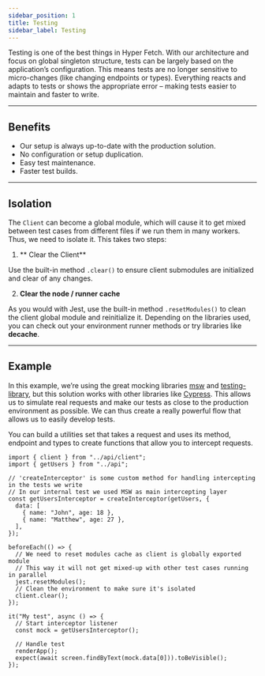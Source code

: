 ```yaml
---
sidebar_position: 1
title: Testing
sidebar_label: Testing
---
```


Testing is one of the best things in Hyper Fetch. With our architecture and focus on global singleton structure, tests
can be largely based on the application’s configuration. This means tests are no longer sensitive to micro-changes (like
changing endpoints or types). Everything reacts and adapts to tests or shows the appropriate error – making tests easier
to maintain and faster to write.

---

## Benefits

- Our setup is always up-to-date with the production solution.
- No configuration or setup duplication.
- Easy test maintenance.
- Faster test builds.

---

## Isolation

The `Client` can become a global module, which will cause it to get mixed between test cases from different files if we
run them in many workers. Thus, we need to isolate it. This takes two steps:

1. ** Clear the Client**

Use the built-in method `.clear()` to ensure client submodules are initialized and clear of any changes.

2. **Clear the node / runner cache**

As you would with Jest, use the built-in method `.resetModules()` to clean the client global module and reinitialize it.
Depending on the libraries used, you can check out your environment runner methods or try libraries like **decache**.

---

## Example

In this example, we’re using the great mocking libraries [msw](https://mswjs.io/) and
[testing-library](https://testing-library.com/), but this solution works with other libraries like
[Cypress](https://www.cypress.io/). This allows us to simulate real requests and make our tests as close to the
production environment as possible. We can thus create a really powerful flow that allows us to easily develop tests.

You can build a utilities set that takes a request and uses its method, endpoint and types to create functions that
allow you to intercept requests.

```tsx
import { client } from "../api/client";
import { getUsers } from "../api";

// 'createInterceptor' is some custom method for handling intercepting in the tests we write
// In our internal test we used MSW as main intercepting layer
const getUsersInterceptor = createInterceptor(getUsers, {
  data: [
    { name: "John", age: 18 },
    { name: "Matthew", age: 27 },
  ],
});

beforeEach(() => {
  // We need to reset modules cache as client is globally exported module
  // This way it will not get mixed-up with other test cases running in parallel
  jest.resetModules();
  // Clean the environment to make sure it's isolated
  client.clear();
});

it("My test", async () => {
  // Start interceptor listener
  const mock = getUsersInterceptor();

  // Handle test
  renderApp();
  expect(await screen.findByText(mock.data[0])).toBeVisible();
});
```
